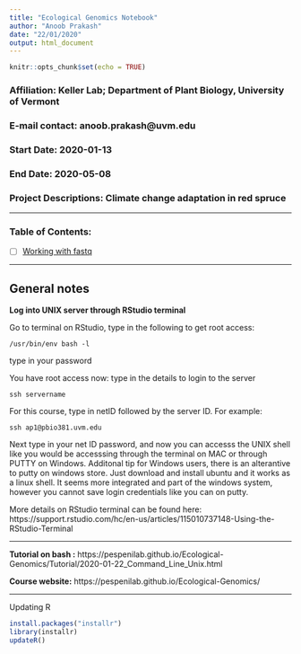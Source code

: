 ```yaml
---
title: "Ecological Genomics Notebook"
author: "Anoob Prakash"
date: "22/01/2020"
output: html_document
---
```


```r
knitr::opts_chunk$set(echo = TRUE)
```

### **Affiliation**:  Keller Lab; Department of Plant Biology, University of Vermont  
### **E-mail contact**:  anoob.prakash@uvm.edu  
### **Start Date**: 2020-01-13  
### **End Date**: 2020-05-08  
### **Project Descriptions**: Climate change adaptation in red spruce  

**************************************************************************

### Table of Contents:  

- [ ] [Working with fastq](./fastq) 

___________________________________________________________________________  

## General notes  
**Log into UNIX server through RStudio terminal**  

Go to terminal on RStudio, type in the following to get root access:  

`/usr/bin/env bash -l`  

type in your password  

You have root access now:
 type in the details to login to the server  
 
 `ssh servername`
 
 For this course, type in netID followed by the server ID. For example:
 
 `ssh ap1@pbio381.uvm.edu`  

 Next type in your net ID password, and now you can accesss the UNIX shell like you would be accesssing through the terminal on MAC or through PUTTY on Windows. Additonal tip for Windows users, there is an alterantive to putty on windows store. Just download and install ubuntu and it works as a linux shell. It seems more integrated and part of the windows system, however you cannot save login credentials like you can on putty.  
   
 
 More details on RStudio terminal can be  found here: https://support.rstudio.com/hc/en-us/articles/115010737148-Using-the-RStudio-Terminal   
 
***
**Tutorial on bash :** https://pespenilab.github.io/Ecological-Genomics/Tutorial/2020-01-22_Command_Line_Unix.html   

**Course website:** https://pespenilab.github.io/Ecological-Genomics/  

***  
Updating R

```r
install.packages("installr")
library(installr)
updateR()
```

